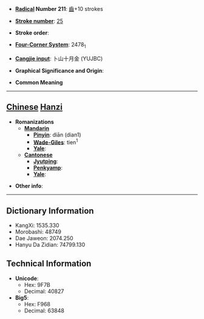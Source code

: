 * '''[[Wiktionary:Chinese radical index| Radical]] Number 211''': [[Wiktionary:Chinese radical index 齒|齒]]+10 strokes

* '''[[Wiktionary:Chinese total strokes index|Stroke number]]''': [[Wiktionary:Chinese total strokes index 25|25]]

* '''Stroke order''': 

* '''[[Wiktionary:Chinese four corner index|Four-Corner System]]''': 2478<sub>1</sub>

* '''[[Wiktionary:Chinese Cangjie index|Cangjie input]]''': 卜山十月金 (YUJBC)

* '''Graphical Significance and Origin''': 

* '''Common Meaning'''

----

== [[Chinese]] [[Hanzi]] ==

* '''Romanizations'''
** '''[[Mandarin]]'''
*** '''[[Pinyin]]''': diān (dian1)
*** '''[[Wade-Giles]]''': tien<sup>1</sup>
*** '''[[Yale]]''': 
** '''[[Cantonese]]'''
*** '''[[Jyutping]]''':
*** '''[[Penkyamp]]''': 
*** '''[[Yale]]''': 

* '''Other info''': 

----

== Dictionary Information ==

* KangXi: 1535.330
* Morobashi: 48749
* Dae Jaweon: 2074.250
* Hanyu Da Zidian: 74799.130

== Technical Information ==

* '''Unicode''':
** Hex: 9F7B
** Decimal: 40827
* '''Big5''':
** Hex: F968
** Decimal: 63848